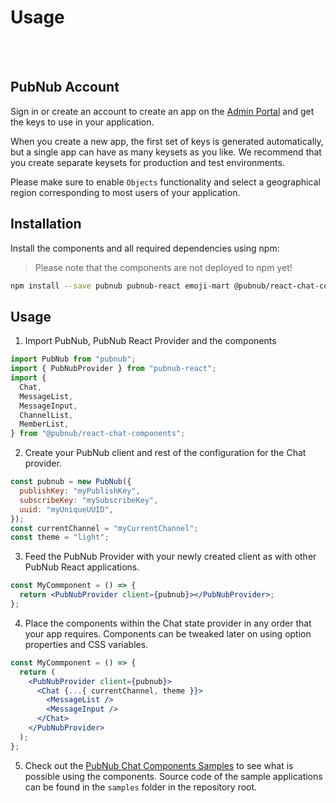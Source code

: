 
<Meta title="Introduction/Usage" />

# Usage

<br />
<br />

## PubNub Account

Sign in or create an account to create an app on the [Admin Portal](https://dashboard.pubnub.com/)
and get the keys to use in your application.

When you create a new app, the first set of keys is generated automatically, but a single app can
have as many keysets as you like. We recommend that you create separate keysets for production and
test environments.

Please make sure to enable `Objects` functionality and select a geographical region corresponding to
most users of your application.

## Installation

Install the components and all required dependencies using npm:

> Please note that the components are not deployed to npm yet!

```bash
npm install --save pubnub pubnub-react emoji-mart @pubnub/react-chat-components
```

## Usage

1. Import PubNub, PubNub React Provider and the components

```js
import PubNub from "pubnub";
import { PubNubProvider } from "pubnub-react";
import {
  Chat,
  MessageList,
  MessageInput,
  ChannelList,
  MemberList,
} from "@pubnub/react-chat-components";
```

2. Create your PubNub client and rest of the configuration for the Chat provider.

```jsx
const pubnub = new PubNub({
  publishKey: "myPublishKey",
  subscribeKey: "mySubscribeKey",
  uuid: "myUniqueUUID",
});
const currentChannel = "myCurrentChannel";
const theme = "light";
```

3. Feed the PubNub Provider with your newly created client as with other PubNub React applications.

```jsx
const MyCommponent = () => {
  return <PubNubProvider client={pubnub}></PubNubProvider>;
};
```

4. Place the components within the Chat state provider in any order that your app requires. Components
   can be tweaked later on using option properties and CSS variables.

```jsx
const MyCommponent = () => {
  return (
    <PubNubProvider client={pubnub}>
      <Chat {...{ currentChannel, theme }}>
        <MessageList />
        <MessageInput />
      </Chat>
    </PubNubProvider>
  );
};
```

5. Check out the [PubNub Chat Components Samples](https://pubnub.github.io/react-chat-components/samples)
   to see what is possible using the components. Source code of the sample applications can be found in
   the `samples` folder in the repository root.
